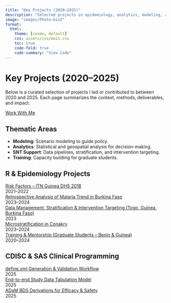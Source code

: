 ```yaml
---
title: "Key Projects (2020–2025)"
description: "Selected projects in epidemiology, analytics, modeling, and training."
image: "images/Photo-bio2"
format:
  html:
    theme: [cosmo, default]
    css: assets/css/main.css
    toc: true
    code-fold: true
    code-summary: "View Code"
---
```


# Key Projects (2020–2025) {.header-section}
Below is a curated selection of projects I led or contributed to between 2020 and 2025. Each page summarizes the context, methods, deliverables, and impact.

<a href="contact.qmd" class="btn-github">Work With Me</a>

## Thematic Areas {.section-title}
- **Modeling**: Scenario modeling to guide policy.  
- **Analytics**: Statistical and geospatial analysis for decision-making.  
- **SNT Support**: Data pipelines, stratification, and intervention targeting.  
- **Training**: Capacity building for graduate students.

## R & Epidemiology Projects {.section-title}
<div id="R & Epidemiology Projects" class="projects-grid">

<div class="project-card" data-tags="analytics epidemiology dhs itn guinea">
  <a href="/projects/risk_factors.html">Risk Factors – ITN Guinea DHS 2018</a>
  <div class="project-meta">2021–2022</div>
</div>

<div class="project-card" data-tags="burkina incidence trend mapping hmis">
  <a href="/projects/retrospective_analysis.html">Retrospective Analysis of Malaria Trend in Burkina Faso</a>
  <div class="project-meta">2023–2024</div>
</div>

<div class="project-card" data-tags="burkina guinea togo targeting stratification snt">
  <a href="/projects/snt-stratification-targeting.html">Data Management, Stratification & Intervention Targeting (Togo, Guinea, Burkina Faso)</a>
  <div class="project-meta">2023</div>
</div>

<div class="project-card" data-tags="microstrat conakry mapping">
  <a href="/projects/microstratification-conakry.html">Microstratification in Conakry</a>
  <div class="project-meta">2023–2024</div>
</div>

<div class="project-card" data-tags="mentorship training supervision">
  <a href="/projects/training-mentorship-2020-2024.html">Training & Mentorship (Graduate Students – Benin & Guinea)</a>
  <div class="project-meta">2020–2024</div>
</div>

</div>

## CDISC & SAS Clinical Programming {.section-title}
<div id="CDISC & SAS Clinical Programming" class="projects-grid">

<div class="project-card" data-tags="cdisc define.xml validation">
  <a href="/projects/cdisc-define-xml.html">define.xml Generation & Validation Workflow</a>
  <div class="project-meta">2025</div>
</div>

<div class="project-card" data-tags="cdisc-sdtm">
  <a href="/projects/cdisc-sdtm.html">End-to-end Study Data Tabulation Model</a>
  <div class="project-meta">2025</div>
</div>

<div class="project-card" data-tags="cdisc-sdtm-adam-tlf">
  <a href="/projects/ADaM BDS Derivations for Efficacy & Safety.html">ADaM BDS Derivations for Efficacy & Safety</a>
  <div class="project-meta">2025</div>
</div>

</div>

